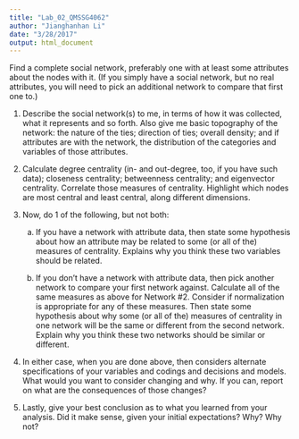 ```yaml
---
title: "Lab_02_QMSSG4062"
author: "Jianghanhan Li"
date: "3/28/2017"
output: html_document
---
```

Find a complete social network, preferably one with at least some attributes about the nodes with it. (If you simply have a social network, but no real attributes, you will need to pick an additional network to compare that first one to.)

1. Describe the social network(s) to me, in terms of how it was collected, what it represents and so forth. Also give me basic topography of the network: the nature of the ties; direction of ties; overall density; and if attributes are with the network, the distribution of the categories and variables of those attributes.

2. Calculate degree centrality (in- and out-degree, too, if you have such data); closeness centrality; betweenness centrality; and eigenvector centrality. Correlate those measures of centrality. Highlight which nodes are most central and least central, along different dimensions. 

3. Now, do 1 of the following, but not both:
   a.  If you have a network with attribute data, then state some hypothesis about how an attribute may be related to some (or all of the) measures of centrality. Explains why you think these two variables should be related. 
  
   b.  If you don’t have a network with attribute data, then pick another network to compare your first network against. Calculate all of the same measures as above for Network #2. Consider if normalization is appropriate for any of these measures. Then state some hypothesis about why some (or all of the) measures of centrality in one network will be the same or different from the second network. Explain why you think these two networks should be similar or different.

4. In either case, when you are done above, then considers alternate specifications of your variables and codings and decisions and models. What would you want to consider changing and why. If you can, report on what are the consequences of those changes?

5. Lastly, give your best conclusion as to what you learned from your analysis. Did it make sense, given your initial expectations? Why? Why not?
